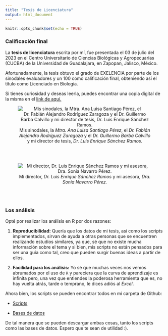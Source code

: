 ```yaml
---
title: "Tesis de Licenciatura"
output: html_document
---
```


```r
knitr::opts_chunk$set(echo = TRUE)
```

### **Calificación final**

La **tesis de licenciatura** escrita por mí, fue presentada el 03 de julio del 2023 en el Centro Universitario de Ciencias Biológicas y Agropecuarias (CUCBA) de la Universidad de Guadalajara, en Zapopan, Jalisco, México.

Afortunadamente, la tesis obtuvo el grado de EXELENCIA por parte de los sinodales evaluadores y un 100 como calificación final, obteniendo así el título como Licenciado en Biología.

Si tienes curiosidad y deseas leerla, puedes encontrar una copia digital de la misma en el [link de aquí.](https://drive.google.com/file/d/1gALRxEFG7ExOv6n2jR9t9Phrtw9nUG-L/view?usp=drive_link)

<center>

![Mis sinodales, la *Mtra. Ana Luisa Santiago Pérez*, el *Dr. Fabián Alejandro Rodríguez Zaragoza* y el *Dr. Guillermo Barba Calvillo* y mi director de tesis, *Dr. Luis Enrique Sánchez Ramos.*](Tesis_Lic/img/Tesis_1.jpg)

</center>

<br> </br>

<center>

![Mi director, *Dr. Luis Enrique Sánchez Ramos* y mi asesora, *Dra. Sonia Navarro Pérez.*](Tesis_Lic/img/Tesis_1.jpg)

</center>

<br> </br>

### **Los análisis**

Opté por realizar los análisis en R por dos razones:

1.  **Reproducibilidad:** Quería que los datos de mi tesis, así como los scripts implementados, sirvan de ayuda a otras personas que se encuentren realizando estudios similares, ya que, sé que no existe mucha información sobre el tema y si bien, mis scripts no están pensados para ser una guía como tal, creo que pueden surgir buenas ideas a partir de ellos.

2.  **Facilidad para los análisis:** Yo sé que muchas veces nos vemos abrumados por el uso de `R` y pareciera que la curva de aprendizaje es infinita pero, una vez que entiendes la poderosa herramienta que es, no hay vuelta atrás, tarde o temprano, le dices adiós al *Excel*.

Ahora bien, los scripts se pueden encontrar todos en mi carpeta de Github:

-   [Scripts](https://github.com/imalejandrorg/imalejandrorg.github.io/tree/main/Tesis_Lic/scripts)

-   [Bases de datos](https://github.com/imalejandrorg/imalejandrorg.github.io/tree/main/Tesis_Lic/Archivos)

De tal manera que se pueden descargar ambas cosas, tanto los scripts como las bases de datos. Espero que te sean de utilidad :).
